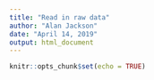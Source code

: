 ```yaml
---
title: "Read in raw data"
author: "Alan Jackson"
date: "April 14, 2019"
output: html_document
---
```


```r
knitr::opts_chunk$set(echo = TRUE)
```

